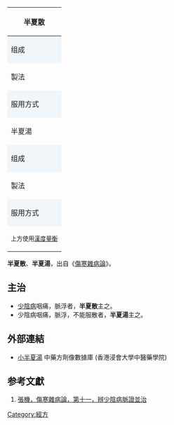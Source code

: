 {{medical}}
{| border="1" cellpadding="4" cellspacing="0" align="right" style="margin: 0 0 1em 1em; background: #f0f6fa; border: 1px #aaaaaa solid; border-collapse: collapse; "
|-
!colspan=100%|半夏散
|-style="background:white;"
!style="background: #f0f6fa;"|组成
|
{|
|[[半夏|半夏]]<font size=-1>（洗）</font>
|[[桂枝|桂枝]]
|[[甘草|炙甘草]]
|}
|- 
!製法
|上三味，等分，各別搗篩已，合治之
|-style="background:white;"
!style="background: #f0f6fa;"|服用方式
|[[白飲|白飲]]和服方寸匙，日三服
|- 
!colspan=100%|半夏湯
|-style="background:white;"
!style="background: #f0f6fa;"|组成
|
{|
|[[半夏|半夏]]<font size=-1>（洗）</font>
|[[桂枝|桂枝]]
|[[甘草|炙甘草]]
|}
|- 
!製法
|以水一升，煎七沸，納半夏散兩方寸匙，更煎三沸，下火令小冷
|-style="background:white;"
!style="background: #f0f6fa;"|服用方式
|少少嚥之
|- 
|colspan=100%|<sup>上方使用[[度量衡|漢度量衡]]</sup>
|}

'''半夏散'''、'''半夏湯'''，出自《[[傷寒雜病論|傷寒雜病論]]》。

==主治==
*[[少陰病|少陰病]]咽痛，脈浮者，'''半夏散'''主之。
*少陰病咽痛，脈浮，不能服散者，'''半夏湯'''主之。{{ref|2|[1]}}

==外部連結==
*[https://sys02.lib.hkbu.edu.hk/cmfid/details.asp?lang=cht&id=F00111 小半夏湯] {{Wayback|url=https://sys02.lib.hkbu.edu.hk/cmfid/details.asp?lang=cht&id=F00111 |date=20210624205510 }} 中藥方劑像數據庫  (香港浸會大學中醫藥學院) {{zh}}{{en}} 



==参考文獻==
<div class="references-small">
#{{note|2}}[[s:傷寒雜病論|張機，傷寒雜病論，第十一，辨少陰病脈證並治]]
</div>

{{经方}}
[[Category:經方|Category:經方]]